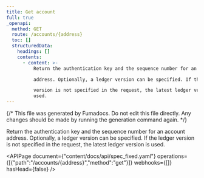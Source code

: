 ```yaml
---
title: Get account
full: true
_openapi:
  method: GET
  route: /accounts/{address}
  toc: []
  structuredData:
    headings: []
    contents:
      - content: >-
          Return the authentication key and the sequence number for an account

          address. Optionally, a ledger version can be specified. If the ledger

          version is not specified in the request, the latest ledger version is
          used.
---
```


{/* This file was generated by Fumadocs. Do not edit this file directly. Any changes should be made by running the generation command again. */}

Return the authentication key and the sequence number for an account
address. Optionally, a ledger version can be specified. If the ledger
version is not specified in the request, the latest ledger version is used.

<APIPage document={"content/docs/api/spec_fixed.yaml"} operations={[{"path":"/accounts/{address}","method":"get"}]} webhooks={[]} hasHead={false} />